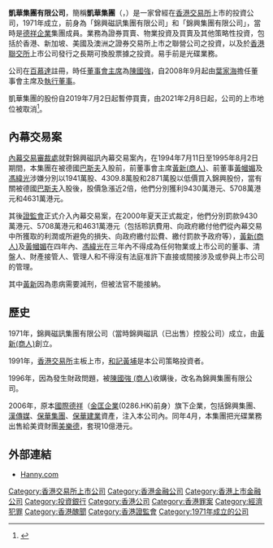 '''凱華集團有限公司'''，簡稱'''凱華集團'''（'''{{lang-en|Master Glory Group Limited}}'''，{{hkex|0275}}）是一家曾經在[[香港交易所|香港交易所]]上市的投資公司，1971年成立，前身為「錦興磁訊集團有限公司」和「錦興集團有限公司」，當時是[[德祥企業|德祥企業]]集團成員。業務為證券買賣、物業投資及買賣及其他策略性投資，包括於香港、新加坡、美國及澳洲之證券交易所上市之聯營公司之投資，以及於[[香港聯交所|香港聯交所]]上市公司發行之長期可換股票據之投資。易手前是光碟業務。

公司在[[百慕達|百慕達]]註冊，時任[[董事長|董事會主席]]為[[陳國強_(商人)|陳國強]]，自2008年9月起由[[葉家海|葉家海]]擔任董事會主席及[[執行董事|執行董事]]。

凱華集團的股份自2019年7月2日起暫停買賣，由2021年2月8日起，公司的上市地位被取消<ref>{{Cite web|title=通告 – 關於凱華集團有限公司（清盤中） （於百慕達註冊成立之有限公司） （股份代號：275）取消上市地位|URL=https://www.hkex.com.hk/News/Regulatory-Announcements/2021/210203news?sc_lang=zh-HK|website=香港交易所|date=2021年2月3日}}</ref>。

==內幕交易案==

[[內幕交易審裁處|內幕交易審裁處]]就對錦興磁訊內幕交易案內，在1994年7月11日至1995年8月2日期間，本集團在被德國[[巴斯夫|巴斯夫]]入股前，前董事會主席[[黃新(商人)|黃新(商人)]]、前董事[[黃幗媚|黃幗媚]]及[[馮緯光|馮緯光]]涉嫌分別以1941萬股、4309.8萬股和2871萬股以低價買入錦興股份，當有關被德國[[巴斯夫|巴斯夫]]入股後，股價急漲近2倍，他們分別獲利9430萬港元、5708萬港元和4631萬港元。

其後[[證券及期貨事務監察委員會|證監會]]正式介入內幕交易案，在2000年夏天正式裁定，他們分別罰款9430萬港元、5708萬港元和4631萬港元（包括聆訊費用、向政府繳付他們從內幕交易中所獲取的利潤或所避免的損失、向政府繳付訟費、繳付罰款予政府等），[[黃新(商人)|黃新(商人)]]及[[黃幗媚|黃幗媚]]在四年內、[[馮緯光|馮緯光]]在三年內不得成為任何物業或上市公司的董事、清盤人、財產接管人、管理人和不得沒有法庭准許下直接或間接涉及或參與上市公司的管理。

其中[[黃新|黃新]]因為患病需要減刑，但被法官不能接納。

==歷史==
1971年，錦興磁訊集團有限公司（當時錦興磁訊（已出售）控股公司）成立，由[[黃新(商人)|黃新(商人)]]創立。

1991年，[[香港交易所|香港交易所]]主板上市，[[和記黃埔|和記黃埔]]是本公司策略投資者。

1996年，因為發生財政問題，被[[陳國強_(商人)|陳國強 (商人)]]收購後，改名為錦興集團有限公司。

2006年，原本[[國際德祥|國際德祥]]（[[金匡企業|金匡企業]](0286.HK)前身）旗下企業，包括錦興集團、[[漢傳媒|漢傳媒]]、[[保華集團|保華集團]]、[[保華建業|保華建業]]資產，注入本公司內。同年4月，本集團把光碟業務出售給美資財團[[美樂德|美樂德]]，套現10億港元。

== 外部連結 ==
*[http://www.hanny.com Hanny.com]{{Wayback|url=http://www.hanny.com/ |date=20200219211717 }}

<!--Contents generated by robot. Data from HKSE-->

[[Category:香港交易所上市公司|Category:香港交易所上市公司]]
[[Category:香港金融公司|Category:香港金融公司]]
[[Category:香港上市金融公司|Category:香港上市金融公司]]
[[Category:投資銀行|Category:投資銀行]]
[[Category:香港公司|Category:香港公司]]
[[Category:香港罪案|Category:香港罪案]]
[[Category:經濟犯罪|Category:經濟犯罪]]
[[Category:香港醜聞|Category:香港醜聞]]
[[Category:香港證監會|Category:香港證監會]]
[[Category:1971年成立的公司|Category:1971年成立的公司]]